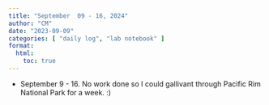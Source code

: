 ```yaml
---
title: "September  09 - 16, 2024"
author: "CM"
date: "2023-09-09"
categories: [ "daily log", "lab notebook" ]
format:
  html:
    toc: true
---
```


-   September 9 - 16. No work done so I could gallivant through Pacific Rim National Park for a week. :)
